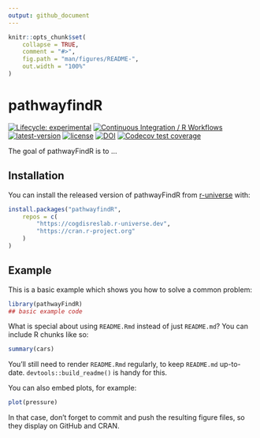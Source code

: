 ```yaml
---
output: github_document
---
```


```r
knitr::opts_chunk$set(
    collapse = TRUE,
    comment = "#>",
    fig.path = "man/figures/README-",
    out.width = "100%"
)
```

# pathwayfindR

<!-- badges: start -->
[![Lifecycle: experimental](https://img.shields.io/badge/lifecycle-experimental-orange.svg)](https://lifecycle.r-lib.org/articles/stages.html#experimental)
[![Continuous Integration / R Workflows](https://github.com/CogDisResLab/pathwayFindR/actions/workflows/rworkflows.yml/badge.svg)](https://github.com/CogDisResLab/pathwayFindR/actions/workflows/rworkflows.yml)
[![latest-version](https://img.shields.io/badge/dynamic/json?url=https%3A%2F%2Fcogdisreslab.r-universe.dev%2Fapi%2Fpackages%2FpathwayFindR&query=%24.Version&style=flat&label=latest-release&color=orange)](https://github.com/CogDisResLab/pathwayFindR/releases/latest)
[![license](https://img.shields.io/github/license/CogDisResLab/pathwayFindR)](https://github.com/CogDisResLab/pathwayFindR/blob/main/LICENSE)
[![DOI](https://zenodo.org/badge/338354715.svg)](https://zenodo.org/badge/latestdoi/338354715)
[![Codecov test coverage](https://codecov.io/gh/CogDisResLab/pathwayFindR/branch/devel/graph/badge.svg)](https://app.codecov.io/gh/CogDisResLab/pathwayFindR?branch=devel)
<!-- badges: end -->

The goal of pathwayFindR is to ...

## Installation

You can install the released version of pathwayFindR from [r-universe](https://cogdisreslab.r-universe.dev/pathwayFindR) with:

```r
install.packages("pathwayfindR",
    repos = c(
        "https://cogdisreslab.r-universe.dev",
        "https://cran.r-project.org"
    )
)
```

## Example

This is a basic example which shows you how to solve a common problem:

```r
library(pathwayFindR)
## basic example code
```

What is special about using `README.Rmd` instead of just `README.md`? You can include R chunks like so:

```r
summary(cars)
```

You'll still need to render `README.Rmd` regularly, to keep `README.md` up-to-date. `devtools::build_readme()` is handy for this.

You can also embed plots, for example:

```r
plot(pressure)
```

In that case, don't forget to commit and push the resulting figure files, so they display on GitHub and CRAN.
